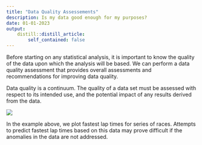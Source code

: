 ```yaml
---
title: "Data Quality Assessements"
description: Is my data good enough for my purposes?
date: 01-01-2023
output:
    distill::distill_article:
        self_contained: false
---
```


Before starting on any statistical analysis, it is important to know  the quality of the data upon which the analysis will be based. We can perform a data quality assessment that provides overall assessments and recommendations for improving data quality. 

Data quality is a continuum. The quality of a data set must be assessed with respect to its intended use, and the potential impact of any results derived from the data. 

![](Screenshot2.png)

In the example above, we plot fastest lap times for series of races. Attempts to predict fastest lap times based on this data may prove difficult if the anomalies in the data are not addressed.



